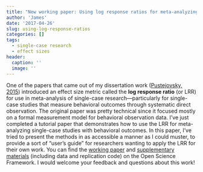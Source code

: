 ```yaml
---
title: "New working paper: Using log response ratios for meta-analyzing SCDs with behavioral outcomes"
author: 'James'
date: '2017-04-26'
slug: using-log-response-ratios
categories: []
tags:
  - single-case research
  - effect sizes
header:
  caption: ''
  image: ''
---
```


One of the papers that came out of my dissertation work ([Pustejovsky, 2015](/files/Measurement-comparable-ES.pdf)) introduced an effect size metric called the __log response ratio__ (or LRR) for use in meta-analysis of single-case research---particularly for single-case studies that measure behavioral outcomes through systematic direct observation. The original paper was pretty technical since it focused mostly on a formal measurement model for behavioral observation data. I've just completed a tutorial paper that demonstrates how to use the LRR for meta-analyzing single-case studies with behavioral outcomes. In this paper, I've tried to present the methods in as accessible a manner as I could muster, to provide a sort of "user's guide" for researchers wanting to apply the LRR for their own work. You can find the [working paper](https://osf.io/4fe6u/) and [supplementary materials](https://osf.io/c3fe9/) (including data and replication code) on the Open Science Framework. I would welcome your feedback and questions about this work!

